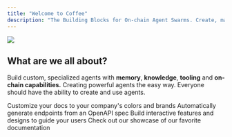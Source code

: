 ```yaml
---
title: "Welcome to Coffee"
description: "The Building Blocks for On-chain Agent Swarms. Create, manage, and interact with on-chain agents through our no-code builder and App Store of Agents featuring a marketplace to buy and sell agents, plugins, and more. "
---
```


![](/imgdocs.png)

## What are we all about?

Build custom, specialized agents with **memory**, **knowledge**, **tooling** and **on-chain capabilities.** Creating powerful agents the easy way. Everyone should have the ability to create and use agents.

<CardGroup cols={2}>
  <Card title="No-code Agent Builder">
    Customize your docs to your company's colors and brands
  </Card>

  <Card title="Agent Marketplace">
    Automatically generate endpoints from an OpenAPI spec
  </Card>

  <Card title="Agent Swarm Infra">
    Build interactive features and designs to guide your users
  </Card>

  <Card title="Plugin Ecosystem">
    Check out our showcase of our favorite documentation
  </Card>
</CardGroup>